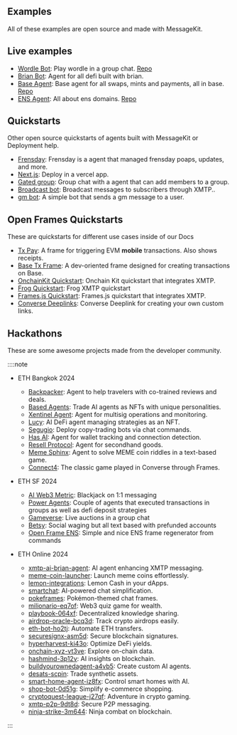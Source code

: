 ## Examples

All of these examples are open source and made with MessageKit.

## Live examples

- [Wordle Bot](https://converse.xyz/dm/wordlebot.eth): Play wordle in a group chat. [Repo](https://github.com/ephemerahq/wordle-bot)
- [Brian Bot](https://converse.xyz/dm/brian-agent.eth): Agent for all defi built with brian.
- [Base Agent](https://converse.xyz/dm/baseagent.converse.xyz): Base agent for all swaps, mints and payments, all in base. [Repo](https://github.com/humanagent/base-agent)
- [ENS Agent](https://converse.xyz/dm/ensagent.converse.xyz): All about ens domains. [Repo](https://github.com/humanagent/ens-agent)

## Quickstarts

Other open source quickstarts of agents built with MessageKit or Deployment help.

- [Frensday](https://github.com/ephemeraHQ/frensday): Frensday is a agent that managed frensday poaps, updates, and more.
- [Next.js](https://github.com/humanagent/message-kit-next-quickstart): Deploy in a vercel app.
- [Gated group](https://github.com/ephemeraHQ/gated-group/blob/main/package.json): Group chat with a agent that can add members to a group.
- [Broadcast bot](https://github.com/humanagent/broadcast-bot): Broadcast messages to subscribers through XMTP..
- [gm bot](https://github.com/xmtp/gm-bot): A simple bot that sends a gm message to a user.

## Open Frames Quickstarts

These are quickstarts for different use cases inside of our Docs

- [Tx Pay](https://github.com/humanagent/txpay): A frame for triggering EVM **mobile** transactions. Also shows receipts.
- [Base Tx Frame](https://github.com/ephemeraHQ/base-tx-frame): A dev-oriented frame designed for creating transactions on Base.
- [OnchainKit Quickstart](https://github.com/ephemeraHQ/open-frames-starter-onchainkit/): Onchain Kit quickstart that integrates XMTP.
- [Frog Quickstart](https://github.com/ephemeraHQ/open-frames-starter-frog): Frog XMTP quickstart
- [Frames.js Quickstart](https://github.com/ephemeraHQ/open-frames-starter-framesjs/): Frames.js quickstart that integrates XMTP.
- [Converse Deeplinks](https://replit.com/@FabrizioGuespe/Converse-Deeplink#index.js): Converse Deeplink for creating your own custom links.

## Hackathons

These are some awesome projects made from the developer community.

::::note

- ETH Bangkok 2024

  - [Backpacker](https://ethglobal.com/showcase/backpacker-udm2gz): Agent to help travelers with co-trained reviews and deals.
  - [Based Agents](https://ethglobal.com/showcase/based-agents-ds8pq): Trade AI agents as NFTs with unique personalities.
  - [Xentinel Agent](https://ethglobal.com/showcase/xentinel-agent-5v8sb): Agent for multisig operations and monitoring.
  - [Lucy](https://ethglobal.com/showcase/lucy-bi61z): AI DeFi agent managing strategies as an NFT.
  - [Segugio](https://ethglobal.com/showcase/segugio-zu2tw): Deploy copy-trading bots via chat commands.
  - [Has AI](https://ethglobal.com/showcase/has-ai-nf8xd): Agent for wallet tracking and connection detection.
  - [Resell Protocol](https://ethglobal.com/showcase/resell-protocol-d47u8): Agent for secondhand goods.
  - [Meme Sphinx](https://ethglobal.com/showcase/memesphinx-ep7k8): Agent to solve MEME coin riddles in a text-based game.
  - [Connect4](https://ethglobal.com/showcase/connect4-x988z): The classic game played in Converse through Frames.

- ETH SF 2024

  - [AI Web3 Metric](https://ethglobal.com/showcase/ai-web3-metrics-a18ra): Blackjack on 1:1 messaging
  - [Power Agents](https://ethglobal.com/showcase/power-agents-djqmb): Couple of agents that executed transactions in groups as well as defi deposit strategies
  - [Gameverse](https://ethglobal.com/showcase/gameverse-h8w91): Live auctions in a group chat
  - [Betsy](https://ethglobal.com/showcase/betsy-9qx39): Social waging but all text based with prefunded accounts
  - [Open Frame ENS](https://ethglobal.com/showcase/open-frame-t9rmb): Simple and nice ENS frame regenerator from commands

- ETH Online 2024
  - [xmtp-ai-brian-agent](https://ethglobal.com/showcase/xmtp-ai-brian-agent-1181m): AI agent enhancing XMTP messaging.
  - [meme-coin-launcher](https://ethglobal.com/showcase/meme-coin-launcher-0bz74): Launch meme coins effortlessly.
  - [lemon-integrations](https://ethglobal.com/showcase/lemon-integrations-gnath): Lemon Cash in your dApps.
  - [smartchat](https://ethglobal.com/showcase/smartchat-xvd7y): AI-powered chat simplification.
  - [pokeframes](https://ethglobal.com/showcase/pokeframes-svnzv): Pokémon-themed chat frames.
  - [milionario-eq7of](https://ethglobal.com/showcase/milionario-eq7of): Web3 quiz game for wealth.
  - [playbook-064xf](https://ethglobal.com/showcase/playbook-064xf): Decentralized knowledge sharing.
  - [airdrop-oracle-bcq3d](https://ethglobal.com/showcase/airdrop-oracle-bcq3d): Track crypto airdrops easily.
  - [eth-bot-ho2tj](https://ethglobal.com/showcase/eth-bot-ho2tj): Automate ETH transfers.
  - [securesignx-asm5d](https://ethglobal.com/showcase/securesignx-asm5d): Secure blockchain signatures.
  - [hyperharvest-ki43o](https://ethglobal.com/showcase/hyperharvest-ki43o): Optimize DeFi yields.
  - [onchain-xyz-vt3ve](https://ethglobal.com/showcase/onchain-xyz-vt3ve): Explore on-chain data.
  - [hashmind-3p12v](https://ethglobal.com/showcase/hashmind-3p12v): AI insights on blockchain.
  - [buildyourownedagent-a4vb5](https://ethglobal.com/showcase/buildyourownedagent-a4vb5): Create custom AI agents.
  - [desats-scpin](https://ethglobal.com/showcase/desats-scpin): Trade synthetic assets.
  - [smart-home-agent-iz8fx](https://ethglobal.com/showcase/smart-home-agent-iz8fx): Control smart homes with AI.
  - [shop-bot-0d51g](https://ethglobal.com/showcase/shop-bot-0d51g): Simplify e-commerce shopping.
  - [cryptoquest-league-j27qf](https://ethglobal.com/showcase/cryptoquest-league-j27qf): Adventure in crypto gaming.
  - [xmtp-p2p-9dt8d](https://ethglobal.com/showcase/xmtp-p2p-9dt8d): Secure P2P messaging.
  - [ninja-strike-3m644](https://ethglobal.com/showcase/ninja-strike-3m644): Ninja combat on blockchain.

:::

